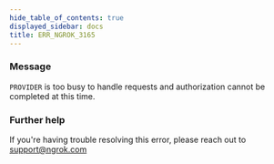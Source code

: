 ```yaml
---
hide_table_of_contents: true
displayed_sidebar: docs
title: ERR_NGROK_3165
---
```




### Message

`PROVIDER` is too busy to handle requests and authorization cannot be completed at this time.

<ErrorDetails error="err_ngrok_3165" />

### Further help

If you're having trouble resolving this error, please reach out to [support@ngrok.com](mailto:support@ngrok.com?subject=Help%20with%20ERR_NGROK_3165)
